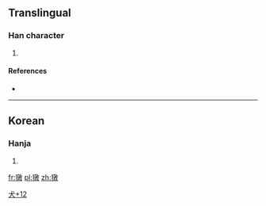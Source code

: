 ==Translingual==

===Han character===
{{Han char|rn=94|rad=犬|as=12|sn=15|four=|canj=KHYDK}}

# {{defn|Han|sort=犬12}}

====References====
* {{Han ref|kx=0719.131|dj=1130.140|hdz=21369.051|uh=7364|ud=29540}}

----

==Korean==

===Hanja===
{{ko-hanja|hangeul=[[돈]]|eumhun=|rv=don|mr=ton|y=ton}}

# {{defn|lang=ko|sort=犬12}}

[[Category:Korean-only CJKV Characters|犬+12]]

[[fr:獤]]
[[pl:獤]]
[[zh:獤]]